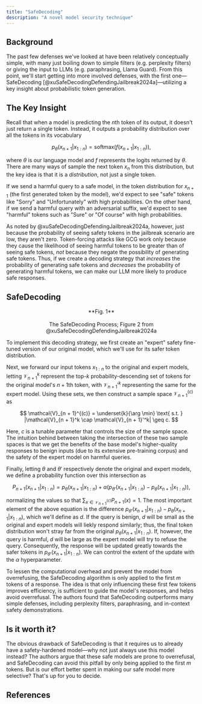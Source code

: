 ```yaml
---
title: "SafeDecoding"
description: "A novel model security technique"
---
```


## Background

The past few defenses we've looked at have been relatively conceptually simple, with many just boiling down to simple filters (e.g. perplexity filters) or giving the input to LLMs (e.g. paraphrasing, Llama Guard). From this point, we'll start getting into more involved defenses, with the first one—SafeDecoding [@xuSafeDecodingDefendingJailbreak2024a]—utilizing a key insight about probabilistic token generation.

## The Key Insight

Recall that when a model is predicting the $n$th token of its output, it doesn't just return a single token. Instead, it outputs a probability distribution over all the tokens in its vocabulary

$$
p_\theta(x_{n + 1} | x_{1:n}) = \text{softmax}(f(x_{n + 1} | x_{1:n})),
$$

where $\theta$ is our language model and $f$ represents the logits returned by $\theta$. There are many ways of sample the next token $x_n$ from this distribution, but the key idea is that it is a _distribution_, not just a single token.

If we send a harmful query to a safe model, in the token distribution for $x_{n + 1}$ (the first generated token by the model), we'd expect to see "safe" tokens like "Sorry" and "Unfortunately" with high probabilities. On the other hand, if we send a harmful query with an adversarial suffix, we'd expect to see "harmful" tokens such as "Sure" or "Of course" with high probabilities.

As noted by @xuSafeDecodingDefendingJailbreak2024a, however, just because the probability of seeing safety tokens in the jailbreak scenario are low, they aren't zero. Token-forcing attacks like GCG work only because they cause the likelihood of seeing harmful tokens to be greater than of seeing safe tokens, _not_ because they negate the possibility of generating safe tokens. Thus, if we create a decoding strategy that _increases_ the probability of generating safe tokens and _decreases_ the probability of generating harmful tokens, we can make our LLM more likely to produce safe responses.

## SafeDecoding

<p align="center">
  <ThemeImage
    lightSrc="/images/safedecoding.png"
    darkSrc="/images/safedecoding.png"
    alt="SafeDecoding Process"
    style={{ align: "center", width: "100%", display: "block", margin: "0 auto" }}
  />
</p>

<div align="center">
  **Fig. 1** <br></br> The SafeDecoding Process; Figure 2 from @xuSafeDecodingDefendingJailbreak2024a
</div>

To implement this decoding strategy, we first create an "expert" safety fine-tuned version of our original model, which we'll use for its safer token distribution.

Next, we forward our input tokens $x_{1:n}$ to the original and expert models, letting $\mathcal{V}_{n + 1}^k$ represent the top-$k$ probability-descending set of tokens for the original model's $n + 1$th token, with $\mathcal{V}_{n + 1}'^k$ representing the same for the expert model. Using these sets, we then construct a sample space $\mathcal{V}_{n + 1}^{(c)}$ as

$$
\mathcal{V}_{n + 1}^{(c)} = \underset{k}{\arg \min} \text{ s.t. } |\mathcal{V}_{n + 1}^k \cap \mathcal{V}_{n + 1}'^k| \geq c.
$$

Here, $c$ is a tunable parameter that controls the size of the sample space. The intuition behind between taking the intersection of these two sample spaces is that we get the benefits of the base model's higher-quality responses to benign inputs (due to its extensive pre-training corpus) and the safety of the expert model on harmful queries.

Finally, letting $\theta$ and $\theta'$ respectively denote the original and expert models, we define a probability function over this intersection as

$$
P_{n + 1}(x_{n + 1} | x_{1:n}) = p_\theta(x_{n + 1} | x_{1:n}) + \alpha(p_{\theta'}(x_{n + 1} | x_{1:n}) - p_\theta(x_{n + 1} | x_{1:n})),
$$

normalizing the values so that $\sum_{x \in \mathcal{V}_{n + 1}^{(c)}} P_{n + 1}(x) = 1$. The most important element of the above equation is the difference $p_{\theta'}(x_{n + 1} | x_{1:n}) - p_\theta(x_{n + 1} | x_{1:n})$, which we'll define as $d$. If the query is benign, $d$ will be small as the original and expert models will liekly respond similarly; thus, the final token distribution won't stray far from the original $p_\theta(x_{n + 1} | x_{1:n})$. If, however, the query is harmful, $d$ will be large as the expert model will try to refuse the query. Consequently, the response will be updated greatly towards the safer tokens in $p_{\theta'}(x_{n + 1} | x_{1:n})$. We can control the extent of the update with the $\alpha$ hyperparameter.

To lessen the computational overhead and prevent the model from overrefusing, the SafeDecoding algorithm is only applied to the first $m$ tokens of a response. The idea is that only influencing these first few tokens improves efficiency, is sufficient to guide the model's responses, and helps avoid overrefusal. The authors found that SafeDecoding outperforms many simple defenses, including perplexity filters, paraphrasing, and in-context safety demonstrations.

## Is it worth it?

The obvious drawback of SafeDecoding is that it requires us to already have a safety-hardened model—why not just always use this model instead? The authors argue that these safe models are prone to overrefusal, and SafeDecoding can avoid this pitfall by only being applied to the first $m$ tokens. But is our effort better spent in making our safe model more selective? That's up for you to decide.

<FeedbackButton />

<NextPageButton />

## References
